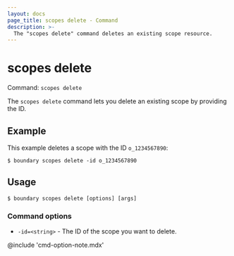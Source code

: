 ```yaml
---
layout: docs
page_title: scopes delete - Command
description: >-
  The "scopes delete" command deletes an existing scope resource.
---
```


# scopes delete

Command: `scopes delete`

The `scopes delete` command lets you delete an existing scope by providing the ID.

## Example

This example deletes a scope with the ID `o_1234567890`:

```shell-session
$ boundary scopes delete -id o_1234567890
```

## Usage

<CodeBlockConfig hideClipboard>

```shell-session
$ boundary scopes delete [options] [args]
```

</CodeBlockConfig>

### Command options

- `-id=<string>` - The ID of the scope you want to delete.

@include 'cmd-option-note.mdx'